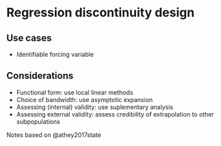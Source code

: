 # Regression discontinuity design

## Use cases
- Identifiable forcing variable

## Considerations
- Functional form: use local linear methods
- Choice of bandwidth: use asymptotic expansion
- Assessing  (internal) validity: use suplementary analysis
- Assessing external validity: assess credibility of extrapolation to other subpopulations

Notes based on @athey2017state
